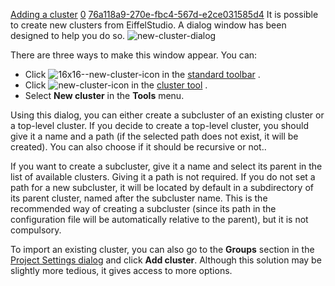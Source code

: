 [[Property:title|Adding a cluster]]
[[Property:weight|0]]
[[Property:uuid|76a118a9-270e-fbc4-567d-e2ce031585d4]]
It is possible to create new clusters from EiffelStudio. A dialog window has been designed to help you do so. 
[[Image:new-cluster-dialog]]  

There are three ways to make this window appear. You can:
* Click  [[Image:16x16--new-cluster-icon]]  in the [[Main toolbars|standard toolbar]] . 
* Click  [[Image:new-cluster-icon]]  in the [[Cluster tool|cluster tool]] . 
* Select '''New cluster''' in the '''Tools''' menu. 
Using this dialog, you can either create a subcluster of an existing cluster or a top-level cluster. 
If you decide to create a top-level cluster, you should give it a name and a path (if the selected path does not exist, it will be created). You can also choose if it should be recursive or not..

If you want to create a subcluster, give it a name and select its parent in the list of available clusters. Giving it a path is not required. If you do not set a path for a new subcluster, it will be located by default in a subdirectory of its parent cluster, named after the subcluster name. This is the recommended way of creating a subcluster (since its path in the configuration file will be automatically relative to the parent), but it is not compulsory.

To import an existing cluster, you can also go to the '''Groups''' section in the [[Group Options|Project Settings dialog]]  and click '''Add cluster'''. Although this solution may be slightly more tedious, it gives access to more options. 

{{seealso|<br/>
[[Removing a cluster|Removing a cluster]]  }}




